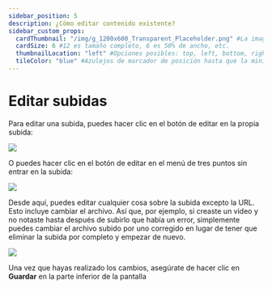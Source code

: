 ---
sidebar_position: 5
description: ¿Cómo editar contenido existente?
sidebar_custom_props:
  cardThumbnail: "/img/g_1200x600_Transparent_Placeholder.png" #La imagen en la tarjeta de la categoría.
  cardSize: 6 #12 es tamaño completo, 6 es 50% de ancho, etc.
  thumbnailLocation: "left" #Opciones posibles: top, left, bottom, right, none
  tileColor: "blue" #Azulejos de marcador de posición hasta que la miniatura esté lista, opciones posibles: blue, cream, darkpurple, lightpurple, mauve, orange, pink, none
---

# Editar subidas

Para editar una subida, puedes hacer clic en el botón de editar en la propia subida:

![](/img/en/category-uploading18.png)

O puedes hacer clic en el botón de editar en el menú de tres puntos sin entrar en la subida:

![](/img/en/category-uploading19.png)

Desde aquí, puedes editar cualquier cosa sobre la subida excepto la URL. Esto incluye cambiar el archivo. Así que, por ejemplo, si creaste un video y no notaste hasta después de subirlo que había un error, simplemente puedes cambiar el archivo subido por uno corregido en lugar de tener que eliminar la subida por completo y empezar de nuevo.

![](/img/en/category-uploading20.png)

Una vez que hayas realizado los cambios, asegúrate de hacer clic en **Guardar** en la parte inferior de la pantalla
